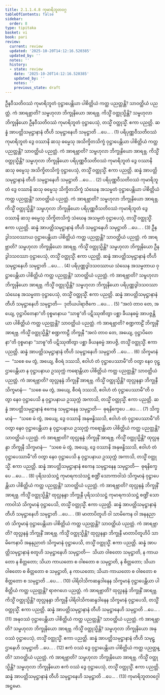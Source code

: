 ```yaml
---
title: 2.1.1.4.8 ကုမာရိဘူတဝဂ္ဂ
tableOfContents: false
sidebar:
  order: 8
type: tipitaka
basket: vi
book: pari
review:
  current: review
  updated: '2025-10-20T14:12:16.520385'
  updated_by: ''
  notes: ''
  history:
  - state: review
    date: '2025-10-20T14:12:16.520385'
    updated_by: ''
    notes: ''
    previous_state: draft
---
```



<DynamicBreadcrumb />


<ReviewStatus review={frontmatter.review} showDetails={true} />

<HypothesisAnnotation frontmatter={frontmatter} />

<Division number="225" book="pari" e="ch" v="5" p="118">

<Paragraph number="795" book="pari">
ဦနဝီသတိဝဿံ ကုမာရိဘူတံ ဝုဋ္ဌာပေန္တိယာ ပါစိတ္တိယံ ကတ္ထ ပညတ္တန္တိ? သာဝတ္ထိယံ ပညတ္တံ. ကံ အာရဗ္ဘာတိ? သမ္ဗဟုလာ ဘိက္ခုနိယော အာရဗ္ဘ. ကိသ္မိံ ဝတ္ထုသ္မိန္တိ? သမ္ဗဟုလာ ဘိက္ခုနိယော ဦနဝီသတိဝဿံ ကုမာရိဘူတံ ဝုဋ္ဌာပေသုံ, တသ္မိံ ဝတ္ထုသ္မိံ. ဧကာ ပညတ္တိ. ဆန္နံ အာပတ္တိသမုဋ္ဌာနာနံ တီဟိ သမုဋ္ဌာနေဟိ သမုဋ္ဌာတိ …ပေ… . (1)
</Paragraph>

<Paragraph number="796" book="pari">
ပရိပုဏ္ဏဝီသတိဝဿံ ကုမာရိဘူတံ ဒွေ ဝဿာနိ ဆသု ဓမ္မေသု အသိက္ခိတသိက္ခံ ဝုဋ္ဌာပေန္တိယာ ပါစိတ္တိယံ ကတ္ထ ပညတ္တန္တိ? သာဝတ္ထိယံ ပညတ္တံ. ကံ အာရဗ္ဘာတိ? သမ္ဗဟုလာ ဘိက္ခုနိယော အာရဗ္ဘ. ကိသ္မိံ ဝတ္ထုသ္မိန္တိ? သမ္ဗဟုလာ ဘိက္ခုနိယော ပရိပုဏ္ဏဝီသတိဝဿံ ကုမာရိဘူတံ ဒွေ ဝဿာနိ ဆသု ဓမ္မေသု အသိက္ခိတသိက္ခံ ဝုဋ္ဌာပေသုံ, တသ္မိံ ဝတ္ထုသ္မိံ. ဧကာ ပညတ္တိ. ဆန္နံ အာပတ္တိသမုဋ္ဌာနာနံ တီဟိ သမုဋ္ဌာနေဟိ သမုဋ္ဌာတိ …ပေ… . (2)
</Paragraph>

<Paragraph number="797" book="pari">
ပရိပုဏ္ဏဝီသတိဝဿံ ကုမာရိဘူတံ ဒွေ ဝဿာနိ ဆသု ဓမ္မေသု သိက္ခိတသိက္ခံ သံဃေန အသမ္မတံ ဝုဋ္ဌာပေန္တိယာ ပါစိတ္တိယံ ကတ္ထ ပညတ္တန္တိ? သာဝတ္ထိယံ ပညတ္တံ. ကံ အာရဗ္ဘာတိ? သမ္ဗဟုလာ ဘိက္ခုနိယော အာရဗ္ဘ. ကိသ္မိံ ဝတ္ထုသ္မိန္တိ? သမ္ဗဟုလာ ဘိက္ခုနိယော ပရိပုဏ္ဏဝီသတိဝဿံ ကုမာရိဘူတံ ဒွေ ဝဿာနိ ဆသု ဓမ္မေသု သိက္ခိတသိက္ခံ သံဃေန အသမ္မတံ ဝုဋ္ဌာပေသုံ, တသ္မိံ ဝတ္ထုသ္မိံ. ဧကာ ပညတ္တိ. ဆန္နံ အာပတ္တိသမုဋ္ဌာနာနံ တီဟိ သမုဋ္ဌာနေဟိ သမုဋ္ဌာတိ …ပေ… . (3)
</Paragraph>

<Paragraph number="798" book="pari">
ဦနဒွါဒသဝဿာယ ဝုဋ္ဌာပေန္တိယာ ပါစိတ္တိယံ ကတ္ထ ပညတ္တန္တိ? သာဝတ္ထိယံ ပညတ္တံ. ကံ အာရဗ္ဘာတိ? သမ္ဗဟုလာ ဘိက္ခုနိယော အာရဗ္ဘ. ကိသ္မိံ ဝတ္ထုသ္မိန္တိ? သမ္ဗဟုလာ ဘိက္ခုနိယော ဦနဒွါဒသဝဿာ ဝုဋ္ဌာပေသုံ, တသ္မိံ ဝတ္ထုသ္မိံ. ဧကာ ပညတ္တိ. ဆန္နံ အာပတ္တိသမုဋ္ဌာနာနံ တီဟိ သမုဋ္ဌာနေဟိ သမုဋ္ဌာတိ …ပေ… . (4)
</Paragraph>

<Paragraph number="799" book="pari">
ပရိပုဏ္ဏဒွါဒသဝဿာယ သံဃေန အသမ္မတာယ ဝုဋ္ဌာပေန္တိယာ ပါစိတ္တိယံ ကတ္ထ ပညတ္တန္တိ? သာဝတ္ထိယံ ပညတ္တံ. ကံ အာရဗ္ဘာတိ? သမ္ဗဟုလာ ဘိက္ခုနိယော အာရဗ္ဘ. ကိသ္မိံ ဝတ္ထုသ္မိန္တိ? သမ္ဗဟုလာ ဘိက္ခုနိယော ပရိပုဏ္ဏဒွါဒသဝဿာ သံဃေန အသမ္မတာ ဝုဋ္ဌာပေသုံ, တသ္မိံ ဝတ္ထုသ္မိံ. ဧကာ ပညတ္တိ. ဆန္နံ အာပတ္တိသမုဋ္ဌာနာနံ တီဟိ သမုဋ္ဌာနေဟိ သမုဋ္ဌာတိ—  ဒုတိယပါရာဇိကေ …ပေ… . (5)
</Paragraph>

<Paragraph number="800" book="pari">
“အလံ တာဝ တေ, အယျေ, ဝုဋ္ဌာပိတေနာ”တိ ဝုစ္စမာနာယ “သာဓူ”တိ ပဋိဿုဏိတွာ ပစ္ဆာ ခီယနဓမ္မံ အာပဇ္ဇန္တိယာ ပါစိတ္တိယံ ကတ္ထ ပညတ္တန္တိ? သာဝတ္ထိယံ ပညတ္တံ. ကံ အာရဗ္ဘာတိ? စဏ္ဍကာဠိံ ဘိက္ခုနိံ အာရဗ္ဘ. ကိသ္မိံ ဝတ္ထုသ္မိန္တိ? စဏ္ဍကာဠီ ဘိက္ခုနီ “အလံ တာဝ တေ, အယျေ, ဝုဋ္ဌာပိတေနာ”တိ ဝုစ္စမာနာ “သာဓူ”တိ ပဋိဿုဏိတွာ ပစ္ဆာ ခီယနဓမ္မံ အာပဇ္ဇိ, တသ္မိံ ဝတ္ထုသ္မိံ. ဧကာ ပညတ္တိ. ဆန္နံ အာပတ္တိသမုဋ္ဌာနာနံ တီဟိ သမုဋ္ဌာနေဟိ သမုဋ္ဌာတိ …ပေ… . (6)
</Paragraph>

<Paragraph number="801" book="pari">
သိက္ခမာနံ—  “သစေ မေ တွံ, အယျေ, စီဝရံ ဒဿသိ, ဧဝါဟံ တံ ဝုဋ္ဌာပေဿာမီ”တိ ဝတွာ နေဝ ဝုဋ္ဌာပေန္တိယာ န ဝုဋ္ဌာပနာယ ဥဿုက္ကံ ကရောန္တိယာ ပါစိတ္တိယံ ကတ္ထ ပညတ္တန္တိ? သာဝတ္ထိယံ ပညတ္တံ. ကံ အာရဗ္ဘာတိ? ထုလ္လနန္ဒံ ဘိက္ခုနိံ အာရဗ္ဘ. ကိသ္မိံ ဝတ္ထုသ္မိန္တိ? ထုလ္လနန္ဒာ ဘိက္ခုနီ သိက္ခမာနံ—  “သစေ မေ တွံ, အယျေ, စီဝရံ ဒဿသိ, ဧဝါဟံ တံ ဝုဋ္ဌာပေဿာမီ”တိ ဝတွာ နေဝ ဝုဋ္ဌာပေသိ န ဝုဋ္ဌာပနာယ ဥဿုက္ကံ အကာသိ, တသ္မိံ ဝတ္ထုသ္မိံ. ဧကာ ပညတ္တိ. ဆန္နံ အာပတ္တိသမုဋ္ဌာနာနံ ဧကေန သမုဋ္ဌာနေန သမုဋ္ဌာတိ—  ဓုရနိက္ခေပေ …ပေ… . (7)
</Paragraph>

<Paragraph number="802" book="pari">
သိက္ခမာနံ—  “သစေ မံ တွံ, အယျေ, ဒွေ ဝဿာနိ အနုဗန္ဓိဿသိ, ဧဝါဟံ တံ ဝုဋ္ဌာပေဿာမီ”တိ ဝတွာ နေဝ ဝုဋ္ဌာပေန္တိယာ န ဝုဋ္ဌာပနာယ ဥဿုက္ကံ ကရောန္တိယာ ပါစိတ္တိယံ ကတ္ထ ပညတ္တန္တိ? သာဝတ္ထိယံ ပညတ္တံ. ကံ အာရဗ္ဘာတိ? ထုလ္လနန္ဒံ ဘိက္ခုနိံ အာရဗ္ဘ. ကိသ္မိံ ဝတ္ထုသ္မိန္တိ? ထုလ္လနန္ဒာ ဘိက္ခုနီ သိက္ခမာနံ—  “သစေ မံ တွံ, အယျေ, ဒွေ ဝဿာနိ အနုဗန္ဓိဿသိ, ဧဝါဟံ တံ ဝုဋ္ဌာပေဿာမီ”တိ ဝတွာ နေဝ ဝုဋ္ဌာပေသိ န ဝုဋ္ဌာပနာယ ဥဿုက္ကံ အကာသိ, တသ္မိံ ဝတ္ထုသ္မိံ. ဧကာ ပညတ္တိ. ဆန္နံ အာပတ္တိသမုဋ္ဌာနာနံ ဧကေန သမုဋ္ဌာနေန သမုဋ္ဌာတိ—  ဓုရနိက္ခေပေ …ပေ… . (8)
</Paragraph>

<Paragraph number="803" book="pari">
ပုရိသသံသဋ္ဌံ ကုမာရကသံသဋ္ဌံ စဏ္ဍိံ သောကာဝါသံ သိက္ခမာနံ ဝုဋ္ဌာပေန္တိယာ ပါစိတ္တိယံ ကတ္ထ ပညတ္တန္တိ? သာဝတ္ထိယံ ပညတ္တံ. ကံ အာရဗ္ဘာတိ? ထုလ္လနန္ဒံ ဘိက္ခုနိံ အာရဗ္ဘ. ကိသ္မိံ ဝတ္ထုသ္မိန္တိ? ထုလ္လနန္ဒာ ဘိက္ခုနီ ပုရိသသံသဋ္ဌံ ကုမာရကသံသဋ္ဌံ စဏ္ဍိံ သောကာဝါသံ သိက္ခမာနံ ဝုဋ္ဌာပေသိ, တသ္မိံ ဝတ္ထုသ္မိံ. ဧကာ ပညတ္တိ. ဆန္နံ အာပတ္တိသမုဋ္ဌာနာနံ တီဟိ သမုဋ္ဌာနေဟိ သမုဋ္ဌာတိ …ပေ… . (9)
</Paragraph>

<Paragraph number="804" book="pari">
မာတာပိတူဟိ ဝါ သာမိကေန ဝါ အနနုညာတံ သိက္ခမာနံ ဝုဋ္ဌာပေန္တိယာ ပါစိတ္တိယံ ကတ္ထ ပညတ္တန္တိ? သာဝတ္ထိယံ ပညတ္တံ. ကံ အာရဗ္ဘာတိ? ထုလ္လနန္ဒံ ဘိက္ခုနိံ အာရဗ္ဘ. ကိသ္မိံ ဝတ္ထုသ္မိန္တိ? ထုလ္လနန္ဒာ ဘိက္ခုနီ မာတာပိတူဟိပိ သာမိကေနာပိ အနနုညာတံ သိက္ခမာနံ ဝုဋ္ဌာပေသိ, တသ္မိံ ဝတ္ထုသ္မိံ. ဧကာ ပညတ္တိ. ဆန္နံ အာပတ္တိသမုဋ္ဌာနာနံ စတူဟိ သမုဋ္ဌာနေဟိ သမုဋ္ဌာတိ—  သိယာ ဝါစတော သမုဋ္ဌာတိ, န ကာယတော န စိတ္တတော; သိယာ ကာယတော စ ဝါစတော စ သမုဋ္ဌာတိ, န စိတ္တတော; သိယာ ဝါစတော စ စိတ္တတော စ သမုဋ္ဌာတိ, န ကာယတော; သိယာ ကာယတော စ ဝါစတော စ စိတ္တတော စ သမုဋ္ဌာတိ …ပေ… . (10)
</Paragraph>

<Paragraph number="805" book="pari">
ပါရိဝါသိကဆန္ဒဒါနေန သိက္ခမာနံ ဝုဋ္ဌာပေန္တိယာ ပါစိတ္တိယံ ကတ္ထ ပညတ္တန္တိ? ရာဇဂဟေ ပညတ္တံ. ကံ အာရဗ္ဘာတိ? ထုလ္လနန္ဒံ ဘိက္ခုနိံ အာရဗ္ဘ. ကိသ္မိံ ဝတ္ထုသ္မိန္တိ? ထုလ္လနန္ဒာ ဘိက္ခုနီ ပါရိဝါသိကဆန္ဒဒါနေန သိက္ခမာနံ ဝုဋ္ဌာပေသိ, တသ္မိံ ဝတ္ထုသ္မိံ. ဧကာ ပညတ္တိ. ဆန္နံ အာပတ္တိသမုဋ္ဌာနာနံ တီဟိ သမုဋ္ဌာနေဟိ သမုဋ္ဌာတိ …ပေ… . (11)
</Paragraph>

<Paragraph number="806" book="pari">
အနုဝဿံ ဝုဋ္ဌာပေန္တိယာ ပါစိတ္တိယံ ကတ္ထ ပညတ္တန္တိ? သာဝတ္ထိယံ ပညတ္တံ. ကံ အာရဗ္ဘာတိ? သမ္ဗဟုလာ ဘိက္ခုနိယော အာရဗ္ဘ. ကိသ္မိံ ဝတ္ထုသ္မိန္တိ? သမ္ဗဟုလာ ဘိက္ခုနိယော အနုဝဿံ ဝုဋ္ဌာပေသုံ, တသ္မိံ ဝတ္ထုသ္မိံ. ဧကာ ပညတ္တိ. ဆန္နံ အာပတ္တိသမုဋ္ဌာနာနံ တီဟိ သမုဋ္ဌာနေဟိ သမုဋ္ဌာတိ …ပေ… . (12)
</Paragraph>

<Paragraph number="807" book="pari">
ဧကံ ဝဿံ ဒွေ ဝုဋ္ဌာပေန္တိယာ ပါစိတ္တိယံ ကတ္ထ ပညတ္တန္တိ? သာဝတ္ထိယံ ပညတ္တံ. ကံ အာရဗ္ဘာတိ? သမ္ဗဟုလာ ဘိက္ခုနိယော အာရဗ္ဘ. ကိသ္မိံ ဝတ္ထုသ္မိန္တိ? သမ္ဗဟုလာ ဘိက္ခုနိယော ဧကံ ဝဿံ ဒွေ ဝုဋ္ဌာပေသုံ, တသ္မိံ ဝတ္ထုသ္မိံ. ဧကာ ပညတ္တိ. ဆန္နံ အာပတ္တိသမုဋ္ဌာနာနံ တီဟိ သမုဋ္ဌာနေဟိ သမုဋ္ဌာတိ …ပေ… . (13)

</Paragraph>
</Division>

<Paragraph number="808" type="center" book="pari">
ကုမာရိဘူတဝဂ္ဂေါ အဋ္ဌမော.
</Paragraph>
